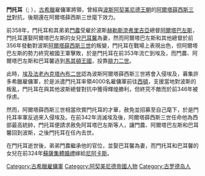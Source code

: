 '''門托耳'''（{{lang-el|Μέντωρ ὁ Ῥόδιος }}; {{bd|前385年||前340年||M}}），[[古希臘|古希臘]]雇傭軍將領，曾經與[[波斯|波斯]][[阿契美尼德王朝|阿契美尼德王朝]]的[[阿爾塔薛西斯三世|阿爾塔薛西斯三世]]對抗，後期還在阿爾塔薛西斯三世麾下效力。

前358年，門托耳和其弟弟[[羅德島的門農|門農]]受雇於波斯[[赫勒斯滂弗里吉亞|赫勒斯滂弗里吉亞]]總督[[弗里吉亞的阿爾塔巴左斯|阿爾塔巴左斯]]，門托耳還娶阿爾塔巴左斯的女兒[[巴耳馨|巴耳馨]]為妻，然而阿爾塔巴左斯和其他總督於前356年發動對波斯[[阿爾塔薛西斯三世|阿爾塔薛西斯三世]]的叛變，門托耳在戰場上表現出色，但阿爾塔巴左斯的勢力終究被國王軍擊敗，於是門托耳在前353年流亡到埃及，而門農、阿爾塔巴左斯和巴耳馨逃到[[馬其頓王國|馬其頓王國]]，投靠[[腓力二世_(馬其頓)|腓力二世]]。

此時，[[埃及|埃及]][[法老|法老]][[內克塔內布二世|內克塔內布二世]]認為波斯阿爾塔薛西斯三世將會入侵埃及，募集許多希臘雇傭軍，於是派遣門托耳率領4000名雇傭軍前往[[西頓|西頓]]，支援當地對波斯的叛亂，門托耳在與其他波斯總督對抗中獲得輝煌勝利，但終究不敵而於前346年被俘虏。

然而，阿爾塔薛西斯三世相當欣賞門托耳的才華，赦免並招募至自己麾下，於是門托耳率軍反過來入侵埃及。在前342年消滅埃及後，阿爾塔薛西斯三世任命他為西部最高統帥，門托耳便請求赦免阿耳塔巴左斯等人，讓門農、阿爾塔巴左斯和巴耳馨回到波斯，之後門托耳在任內去世。

在門托耳逝世後，弟弟門農繼承他的官位，並娶巴耳馨為妻，而門托耳和巴耳馨的女兒在前324年[[蘇薩集體婚禮|蘇薩集體婚禮]]嫁給[[尼阿卡斯|尼阿卡斯]]。

[[Category:古希臘雇傭軍|Category:古希臘雇傭軍]]
[[Category:阿契美尼德帝國人物|Category:阿契美尼德帝國人物]]
[[Category:古罗德岛人|Category:古罗德岛人]]